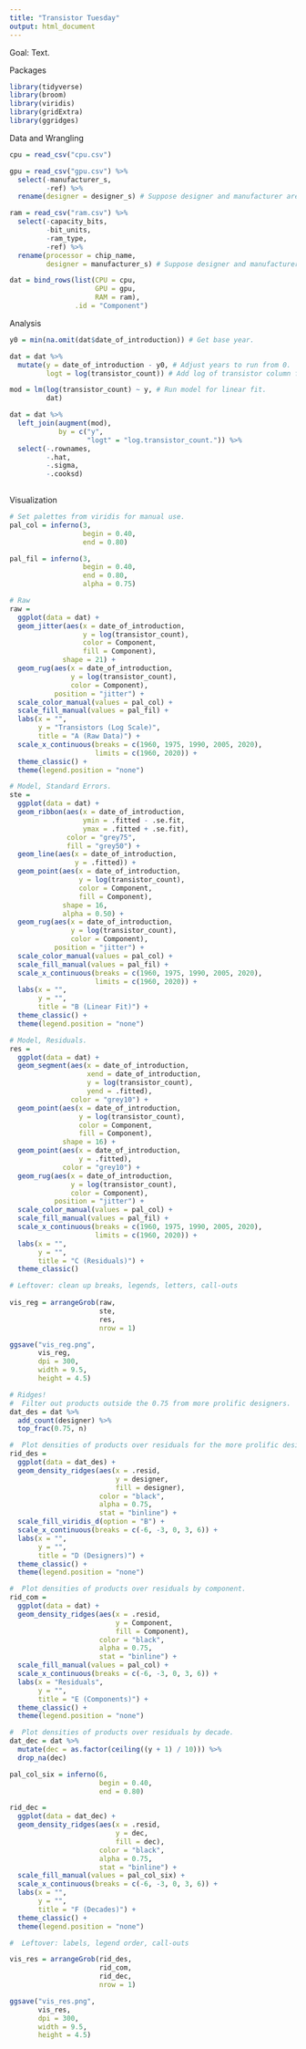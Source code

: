 ```yaml
---
title: "Transistor Tuesday"
output: html_document
---
```


Goal: Text.


Packages
```r

library(tidyverse)
library(broom)
library(viridis)
library(gridExtra)
library(ggridges)

```

Data and Wrangling
```r

cpu = read_csv("cpu.csv")

gpu = read_csv("gpu.csv") %>% 
  select(-manufacturer_s, 
         -ref) %>% 
  rename(designer = designer_s) # Suppose designer and manufacturer are the same for our purposes.

ram = read_csv("ram.csv") %>% 
  select(-capacity_bits,
         -bit_units,
         -ram_type, 
         -ref) %>% 
  rename(processor = chip_name,
         designer = manufacturer_s) # Suppose designer and manufacturer are the same for our purposes.

dat = bind_rows(list(CPU = cpu, 
                     GPU = gpu, 
                     RAM = ram), 
                .id = "Component")

```

Analysis
```r

y0 = min(na.omit(dat$date_of_introduction)) # Get base year.

dat = dat %>% 
  mutate(y = date_of_introduction - y0, # Adjust years to run from 0.
         logt = log(transistor_count)) # Add log of transistor column for a quick join.

mod = lm(log(transistor_count) ~ y, # Run model for linear fit.
         dat)

dat = dat %>% 
  left_join(augment(mod),
            by = c("y", 
                   "logt" = "log.transistor_count.")) %>% 
  select(-.rownames, 
         -.hat, 
         -.sigma, 
         -.cooksd)
  
```

Visualization
```r

# Set palettes from viridis for manual use.
pal_col = inferno(3, 
                  begin = 0.40, 
                  end = 0.80)

pal_fil = inferno(3, 
                  begin = 0.40, 
                  end = 0.80,
                  alpha = 0.75)

# Raw
raw = 
  ggplot(data = dat) +
  geom_jitter(aes(x = date_of_introduction,
                  y = log(transistor_count),
                  color = Component,
                  fill = Component),
             shape = 21) +
  geom_rug(aes(x = date_of_introduction,
               y = log(transistor_count),
               color = Component),
           position = "jitter") +
  scale_color_manual(values = pal_col) +
  scale_fill_manual(values = pal_fil) +
  labs(x = "",
       y = "Transistors (Log Scale)",
       title = "A (Raw Data)") +
  scale_x_continuous(breaks = c(1960, 1975, 1990, 2005, 2020),
                     limits = c(1960, 2020)) +
  theme_classic() +
  theme(legend.position = "none")

# Model, Standard Errors.
ste = 
  ggplot(data = dat) +
  geom_ribbon(aes(x = date_of_introduction,
                  ymin = .fitted - .se.fit,
                  ymax = .fitted + .se.fit),
              color = "grey75",
              fill = "grey50") +
  geom_line(aes(x = date_of_introduction,
                y = .fitted)) +
  geom_point(aes(x = date_of_introduction,
                 y = log(transistor_count),
                 color = Component,
                 fill = Component),
             shape = 16,
             alpha = 0.50) +
  geom_rug(aes(x = date_of_introduction,
               y = log(transistor_count),
               color = Component),
           position = "jitter") +
  scale_color_manual(values = pal_col) +
  scale_fill_manual(values = pal_fil) +
  scale_x_continuous(breaks = c(1960, 1975, 1990, 2005, 2020),
                     limits = c(1960, 2020)) +
  labs(x = "", 
       y = "",
       title = "B (Linear Fit)") +
  theme_classic() +
  theme(legend.position = "none")

# Model, Residuals.
res = 
  ggplot(data = dat) + 
  geom_segment(aes(x = date_of_introduction,
                   xend = date_of_introduction,
                   y = log(transistor_count),
                   yend = .fitted),
               color = "grey10") +
  geom_point(aes(x = date_of_introduction,
                 y = log(transistor_count),
                 color = Component,
                 fill = Component),
             shape = 16) +
  geom_point(aes(x = date_of_introduction,
                 y = .fitted),
             color = "grey10") +
  geom_rug(aes(x = date_of_introduction,
               y = log(transistor_count),
               color = Component),
           position = "jitter") +
  scale_color_manual(values = pal_col) +
  scale_fill_manual(values = pal_fil) +
  scale_x_continuous(breaks = c(1960, 1975, 1990, 2005, 2020),
                     limits = c(1960, 2020)) +
  labs(x = "", 
       y = "",
       title = "C (Residuals)") +
  theme_classic()

# Leftover: clean up breaks, legends, letters, call-outs
  
vis_reg = arrangeGrob(raw, 
                      ste, 
                      res, 
                      nrow = 1)

ggsave("vis_reg.png", 
       vis_reg, 
       dpi = 300,
       width = 9.5,
       height = 4.5)

# Ridges!
#  Filter out products outside the 0.75 from more prolific designers.
dat_des = dat %>% 
  add_count(designer) %>% 
  top_frac(0.75, n)

#  Plot densities of products over residuals for the more prolific designers.
rid_des = 
  ggplot(data = dat_des) +
  geom_density_ridges(aes(x = .resid,
                          y = designer,
                          fill = designer),
                      color = "black",
                      alpha = 0.75,
                      stat = "binline") +
  scale_fill_viridis_d(option = "B") +
  scale_x_continuous(breaks = c(-6, -3, 0, 3, 6)) +
  labs(x = "",
       y = "",
       title = "D (Designers)") +
  theme_classic() +
  theme(legend.position = "none")

#  Plot densities of products over residuals by component.
rid_com =
  ggplot(data = dat) +
  geom_density_ridges(aes(x = .resid,
                          y = Component,
                          fill = Component),
                      color = "black",
                      alpha = 0.75,
                      stat = "binline") +
  scale_fill_manual(values = pal_col) +
  scale_x_continuous(breaks = c(-6, -3, 0, 3, 6)) +
  labs(x = "Residuals",
       y = "",
       title = "E (Components)") +
  theme_classic() +
  theme(legend.position = "none")

#  Plot densities of products over residuals by decade.
dat_dec = dat %>% 
  mutate(dec = as.factor(ceiling((y + 1) / 10))) %>% 
  drop_na(dec)

pal_col_six = inferno(6, 
                      begin = 0.40, 
                      end = 0.80)

rid_dec = 
  ggplot(data = dat_dec) +
  geom_density_ridges(aes(x = .resid,
                          y = dec,
                          fill = dec),
                      color = "black",
                      alpha = 0.75,
                      stat = "binline") +
  scale_fill_manual(values = pal_col_six) +
  scale_x_continuous(breaks = c(-6, -3, 0, 3, 6)) +
  labs(x = "",
       y = "",
       title = "F (Decades)") +
  theme_classic() +
  theme(legend.position = "none")

#  Leftover: labels, legend order, call-outs

vis_res = arrangeGrob(rid_des, 
                      rid_com, 
                      rid_dec, 
                      nrow = 1) 

ggsave("vis_res.png", 
       vis_res, 
       dpi = 300,
       width = 9.5,
       height = 4.5)

```

